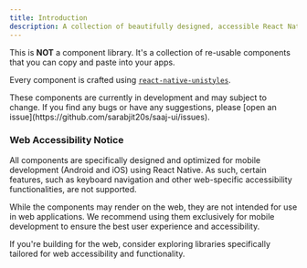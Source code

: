 ```yaml
---
title: Introduction
description: A collection of beautifully designed, accessible React Native components to speed up your app development.
---
```



This is **NOT** a component library. It's a collection of re-usable components that you can copy and paste into your apps.

Every component is crafted using [`react-native-unistyles`](https://www.unistyl.es/).

<Callout type='warn' title="Development preview">
These components are currently in development and may subject to change. If you find any bugs or have any suggestions, please [open an issue](https://github.com/sarabjit20s/saaj-ui/issues).
</Callout>


### Web Accessibility Notice

All components are specifically designed and optimized for mobile development (Android and iOS) using React Native. As such, certain features, such as keyboard navigation and other web-specific accessibility functionalities, are not supported.

While the components may render on the web, they are not intended for use in web applications. We recommend using them exclusively for mobile development to ensure the best user experience and accessibility.

If you're building for the web, consider exploring libraries specifically tailored for web accessibility and functionality.
